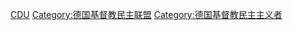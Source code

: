 {{Commonscat|Members of the CDU}}

[[Category:德國政黨成員|CDU]]
[[Category:德国基督教民主联盟|Category:德国基督教民主联盟]]
[[Category:德国基督教民主主义者|Category:德国基督教民主主义者]]